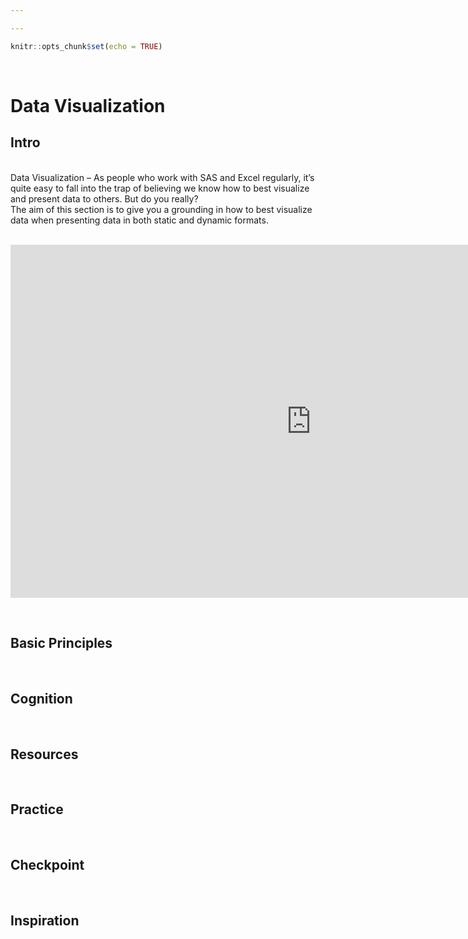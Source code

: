 ```yaml
---

---
```


```r
knitr::opts_chunk$set(echo = TRUE)
```
&nbsp;   


# Data Visualization {.tabset .tabset-fade}  

## Intro  

&nbsp;  
Data Visualization -- As people who work with SAS and Excel regularly, it's quite easy to fall into the trap of believing we know how to best visualize and present data to others. But do you really?  
The aim of this section is to give you a grounding in how to best visualize data when presenting data in both static and dynamic formats.  
&nbsp;  

<center>
<iframe src="https://4mosteurope.sharepoint.com/sites/traininganddevelopment/_layouts/15/Doc.aspx?sourcedoc={0b840175-f723-413c-9110-16496397426b}&amp;action=embedview&amp;wdAr=1.7777777777777776" width="962px" height="565px" frameborder="0">This is an embedded <a target="_blank" href="https://office.com">Microsoft Office</a> presentation, powered by <a target="_blank" href="https://office.com/webapps">Office</a>.</iframe>
</center>

&nbsp;  

## Basic Principles    

&nbsp;  

## Cognition  

&nbsp;  

## Resources  

&nbsp;  

## Practice    

&nbsp;  

## Checkpoint    

&nbsp;

## Inspiration  

&nbsp;
